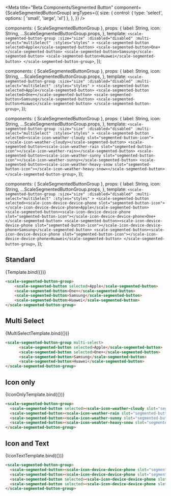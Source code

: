 
<Meta
  title="Beta Components/Segmented Button"
  component={ScaleSegmentedButtonGroup}
  argTypes={{
    size: {
      control: { type: 'select', options: [ 'small', 'large', 'xl'] },
    },
  }}
/>

  components: { ScaleSegmentedButtonGroup },
  props: {
    label: String,
    icon: String,
    ...ScaleSegmentedButtonGroup.props,
  },
  template: `
    <scale-segmented-button-group
      :size="size"
      :disabled="disabled"
      :multi-select="multiSelect"
      :styles="styles"
    >
      <scale-segmented-button selected>Apple</scale-segmented-button>
      <scale-segmented-button>One+</scale-segmented-button>
      <scale-segmented-button>Samsung</scale-segmented-button>
      <scale-segmented-button>Huawei</scale-segmented-button>
    </scale-segmented-button-group>
  `,
});

  components: { ScaleSegmentedButtonGroup },
  props: {
    label: String,
    icon: String,
    ...ScaleSegmentedButtonGroup.props,
  },
  template: `
    <scale-segmented-button-group
      :size="size"
      :disabled="disabled"
      :multi-select="multiSelect"
      :styles="styles"
    >
      <scale-segmented-button selected>Apple</scale-segmented-button>
      <scale-segmented-button selected>One+</scale-segmented-button>
      <scale-segmented-button>Samsung</scale-segmented-button>
      <scale-segmented-button>Huawei</scale-segmented-button>
    </scale-segmented-button-group>
  `,
});

  components: { ScaleSegmentedButtonGroup },
  props: {
    label: String,
    icon: String,
    ...ScaleSegmentedButtonGroup.props,
  },
  template: `
    <scale-segmented-button-group
      :size="size"
      :disabled="disabled"
      :multi-select="multiSelect"
      :styles="styles"
    >
      <scale-segmented-button selected><scale-icon-weather-cloudy slot="segmented-button-icon"></scale-icon-weather-cloudy></scale-segmented-button>
      <scale-segmented-button><scale-icon-weather-rain slot="segmented-button-icon"></scale-icon-weather-rain></scale-segmented-button>
      <scale-segmented-button><scale-icon-weather-sunny slot="segmented-button-icon"></scale-icon-weather-sunny></scale-segmented-button>
      <scale-segmented-button><scale-icon-weather-heavy-snow slot="segmented-button-icon"></scale-icon-weather-heavy-snow></scale-segmented-button>
    </scale-segmented-button-group>
  `,
});

  components: { ScaleSegmentedButtonGroup },
  props: {
    label: String,
    icon: String,
    ...ScaleSegmentedButtonGroup.props,
  },
  template: `
    <scale-segmented-button-group
      :size="size"
      :disabled="disabled"
      :multi-select="multiSelect"
      :styles="styles"
    >
      <scale-segmented-button selected><scale-icon-device-device-phone slot="segmented-button-icon"></scale-icon-device-device-phone>Apple</scale-segmented-button>
      <scale-segmented-button><scale-icon-device-device-phone slot="segmented-button-icon"></scale-icon-device-device-phone>One+</scale-segmented-button>
      <scale-segmented-button><scale-icon-device-device-phone slot="segmented-button-icon"></scale-icon-device-device-phone>Samsung</scale-segmented-button>
      <scale-segmented-button><scale-icon-device-device-phone slot="segmented-button-icon"></scale-icon-device-device-phone>Huawei</scale-segmented-button>
    </scale-segmented-button-group>
  `,
});

## Standard

<Canvas withSource="none">
  <Story name="Standard">
    {Template.bind({})}
  </Story>
</Canvas>

<ArgsTable story="Standard" />

```html
<scale-segmented-button-group>
    <scale-segmented-button selected>Apple</scale-segmented-button>
    <scale-segmented-button>One+</scale-segmented-button>
    <scale-segmented-button>Samsung</scale-segmented-button>
    <scale-segmented-button>Huawei</scale-segmented-button>
</scale-segmented-button-group>
```

## Multi Select

<Canvas withSource="none">
  <Story name="MultiSelect" args={{multiSelect: true}}>
    {MultiSelectTemplate.bind({})}
  </Story>
</Canvas>

```html
<scale-segmented-button-group multi-select>
      <scale-segmented-button selected>Apple</scale-segmented-button>
      <scale-segmented-button selected>One+</scale-segmented-button>
      <scale-segmented-button>Samsung</scale-segmented-button>
      <scale-segmented-button>Huawei</scale-segmented-button>
</scale-segmented-button-group>
```

## Icon only

<Canvas withSource="none">
  <Story name="Icon only" args={{}}>
    {IconOnlyTemplate.bind({})}
  </Story>
</Canvas>

```html
<scale-segmented-button-group>
  <scale-segmented-button selected><scale-icon-weather-cloudy slot="segmented-button-icon"></scale-icon-weather-cloudy></scale-segmented-button>
  <scale-segmented-button><scale-icon-weather-rain slot="segmented-button-icon"></scale-icon-weather-rain></scale-segmented-button>
  <scale-segmented-button><scale-icon-weather-sunny slot="segmented-button-icon"></scale-icon-weather-sunny></scale-segmented-button>
  <scale-segmented-button><scale-icon-weahter-heavy-snow slot="segmented-button-icon"></scale-icon-weahter-heavy-snow></scale-segmented-button>
</scale-segmented-button-group>
```

## Icon and Text

<Canvas withSource="none">
  <Story name="Icon and Text" args={{}}>
    {IconTextTemplate.bind({})}
  </Story>
</Canvas>

```html
<scale-segmented-button-group>
  <scale-segmented-button><scale-icon-device-device-phone slot="segmented-button-icon"></scale-icon-device-device-phone>Apple</scale-segmented-button>
  <scale-segmented-button><scale-icon-device-device-phone slot="segmented-button-icon"></scale-icon-device-device-phone>One+</scale-segmented-button>
  <scale-segmented-button selected><scale-icon-device-device-phone slot="segmented-button-icon"></scale-icon-device-device-phone>Samsung</scale-segmented-button>
  <scale-segmented-button selected><scale-icon-device-device-phone slot="segmented-button-icon"></scale-icon-device-device-phone>Huawei</scale-segmented-button>
</scale-segmented-button-group>
```
